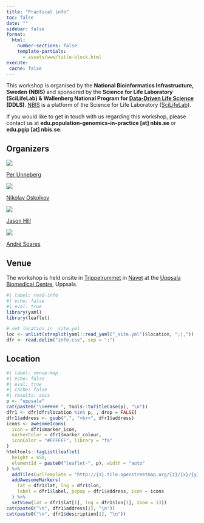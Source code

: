 ```yaml
---
title: "Practical info"
toc: false
date: ""
sidebar: false
format:
  html:
    number-sections: false
    template-partials:
      - assets/www/title-block.html
execute:
 cache: false
---
```


This workshop is organised by the **National Bioinformatics
Infrastructure, Sweden (NBIS)** and sponsored by the **Science for
Life Laboratory (SciLifeLab) & Wallenberg National Program for
[Data-Driven Life Science](https://www.scilifelab.se/data-driven/)
(DDLS)**. [NBIS](https://nbis.se) is a platform of the Science for
Life Laboratory ([SciLifeLab](https://www.scilifelab.se/)).

If you would like to get in touch with us regarding this workshop,
please contact us at **edu.population-genomics-in-practice [at]
nbis.se** or **edu.pgip [at] nbis.se**.

## Organizers

::: {.organisers-parent}
::: {.organisers-child}

![](assets/profile/per-unneberg.png)

[Per Unneberg](https://nbis.se/about/staff/per-unneberg)

:::
::: {.organisers-child}

![](assets/profile/nikolay-oskolkov.jpg)

[Nikolay Oskolkov](https://nbis.se/about/staff/nikolay-oskolkov)

:::
::: {.organisers-child}

![](assets/profile/jason-hill.jpg)

[Jason Hill](https://nbis.se/about/staff/jason-hill)

:::
::: {.organisers-child}

![](assets/profile/andre-soares.png)

[André Soares](https://nbis.se/about/staff/andre-soares)

:::

:::

## Venue

The workshop is held onsite in
[Trippelrummet](https://www.bmc.uu.se/scilifelab-navet-inglish/meeting-rooms-in-navet/#anchor-933950)
in [Navet](https://www.bmc.uu.se/scilifelab-navet-inglish/) at the
[Uppsala Biomedical Centre](https://www.bmc.uu.se/), Uppsala.

```r
#| label: read-info
#| echo: false
#| eval: true
library(yaml)
library(leaflet)

# set location in _site.yml
loc <- unlist(strsplit(yaml::read_yaml("_site.yml")$location, ";|,"))
dfr <- read.delim("info.csv", sep = ";")
```

:::{.panel-tabset}

## Location

```r
#| label: venue-map
#| echo: false
#| eval: true
#| cache: false
#| results: asis
p <- "uppsala"
cat(paste0("\n##### ", tools::toTitleCase(p), "\n"))
dfr1 <- dfr[dfr$location %in% p, , drop = FALSE]
dfr1$address <- gsub(",", "<br>", dfr1$address)
icons <- awesomeIcons(
  icon = dfr1$marker_icon,
  markerColor = dfr1$marker_colour,
  iconColor = "#FFFFFF", library = "fa"
)
htmltools::tagList(leaflet(
  height = 450,
  elementId = paste0("leaflet-", p), width = "auto"
) %>%
  addTiles(urlTemplate = "http://{s}.tile.openstreetmap.org/{z}/{x}/{y}.png") %>%
  addAwesomeMarkers(
    lat = dfr1$lat, lng = dfr1$lon,
    label = dfr1$label, popup = dfr1$address, icon = icons
  ) %>%
  setView(lat = dfr1$lat[1], lng = dfr1$lon[1], zoom = 13))
cat(paste0("\n", dfr1$address[1], "\n"))
cat(paste0("\n", dfr1$description[1], "\n"))
```

:::
